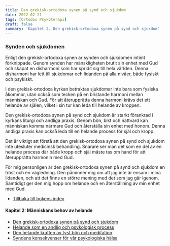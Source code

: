```yaml
---
title: Den grekisk-ortodoxa synen på synd och sjukdom
date: 2022-02-21
tags: [Ortodox Psykoterapi]
draft: false
summary: 'Kapitel 2. Den grekisk-ortodoxa synen på synd och sjukdom'
---
```


### Synden och sjukdomen

Enligt den grekisk-ortodoxa synen är synden och sjukdomen intimt förknippade. Genom synden har mänskligheten brutit sin enhet med Gud och skapat en disharmoni som har spridit sig till hela världen. Denna disharmoni har lett till sjukdomar och lidanden på alla nivåer, både fysiskt och psykiskt.

I den grekisk-ortodoxa kyrkan betraktas sjukdomar inte bara som fysiska åkommor, utan också som tecken på en bristande harmoni mellan människan och Gud. För att återupprätta denna harmoni krävs det ett helande av själen, vilket i sin tur kan leda till helande av kroppen.

Den grekisk-ortodoxa synen på synd och sjukdom är starkt förankrad i kyrkans liturgi och andliga praxis. Genom bön, bikt och nattvard kan människan komma närmare Gud och återställa sin enhet med honom. Denna andliga praxis kan också leda till en helande process för själ och kropp.

Det är viktigt att förstå att den grekisk-ortodoxa synen på synd och sjukdom inte utesluter medicinsk behandling. Snarare ser man det som en del av en helande process där både kropp och själ måste tas om hand för att återupprätta harmonin med Gud.

För mig personligen är den grekisk-ortodoxa synen på synd och sjukdom en tröst och en vägledning. Den påminner mig om att jag inte är ensam i mina lidanden, och att det finns en större mening med det som jag går igenom. Samtidigt ger den mig hopp om helande och en återställning av min enhet med Gud.

- [Tillbaka till bokens index](/blog/ortodox-psykoterapi/ortodox-psykoterapi-innehall)

#### Kapitel 2: Människans behov av helande

- [Den grekisk-ortodoxa synen på synd och sjukdom](/blog/ortodox-psykoterapi/den-grekisk-ortodoxa-synen-pa-synd-och-sjukdom)
- [Helande som en andlig och psykologisk process](/blog/ortodox-psykoterapi/helande-andlig-psykologisk-process)
- [Den helande kraften av tyst bön och meditation](/blog/ortodox-psykoterapi/den-helande-kraften-av-tyst-bon-och-meditation)
- [Syndens konsekvenser för vår psykologiska hälsa](/blog/ortodox-psykoterapi/syndens-konsekvenser-for-vara-psykologiska-halsa)
